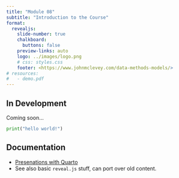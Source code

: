 ```yaml
---
title: "Module 08"
subtitle: "Introduction to the Course"
format:
  revealjs: 
    slide-number: true
    chalkboard: 
      buttons: false
    preview-links: auto
    logo: ../images/logo.png
    # css: styles.css
    footer: <https://www.johnmclevey.com/data-methods-models/>
# resources:
#   - demo.pdf
---
```


## In Development

Coming soon... 

```python
print("hello world!")
```

## Documentation

- [Presenations with Quarto](https://quarto.org/docs/presentations/revealjs/)
- See also basic `reveal.js` stuff, can port over old content.